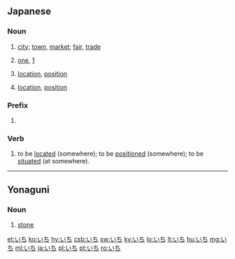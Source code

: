 ==Japanese==

===Noun===
{{ja-noun}}

# {{ja-def|市}} [[city]]; [[town]], [[market]]; [[fair]], [[trade]]
# {{ja-def|一|壱}} [[one]], [[1]]
# {{ja-def|位地}} [[location]], [[position]]
# {{ja-def|位置}} [[location]], [[position]]

===Prefix===
{{ja-pos|prefix}}

# {{ja-def|逸}}

===Verb===
{{ja-verb-suru}}

# {{ja-def|位置}} to be [[located]] (somewhere); to be [[positioned]] (somewhere); to be [[situated]] (at somewhere).

----

==Yonaguni==

===Noun===
{{head|yoi|noun|romaji|ichi}}

# {{yoi-def|石}} [[stone]]

[[et:いち]]
[[ko:いち]]
[[hy:いち]]
[[csb:いち]]
[[sw:いち]]
[[ky:いち]]
[[lo:いち]]
[[lt:いち]]
[[hu:いち]]
[[mg:いち]]
[[ml:いち]]
[[ja:いち]]
[[pl:いち]]
[[pt:いち]]
[[ro:いち]]